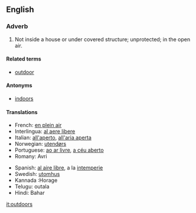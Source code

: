 ==English==
===Adverb===
#Not inside a house or under covered structure; unprotected; in the open air.
====Related terms====
*[[outdoor]]
====Antonyms====
*[[indoors]]

====Translations====
{{top}}
*French: [[en plein air]]
*Interlingua: [[al aere libere]]
*Italian: [[all'aperto]], [[all'aria aperta]]
*Norwegian: [[utendørs]]
*Portuguese: [[ao ar livre]], [[a céu aberto]]
*Romany: Avri
{{mid}}
*Spanish: [[al aire libre]], a la [[intemperie]]
*Swedish: [[utomhus]]
*Kannada :Horage
*Telugu: outala
*Hindi: Bahar
{{bottom}}

[[it:outdoors]]